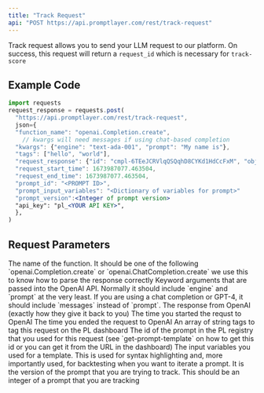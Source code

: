 ```yaml
---
title: "Track Request"
api: "POST https://api.promptlayer.com/rest/track-request"
---
```


Track request allows you to send your LLM request to our platform. On success, this request will return a `request_id` which is necessary for `track-score`

## Example Code
```jsx
import requests
request_response = requests.post(
  "https://api.promptlayer.com/rest/track-request",
  json={
  "function_name": "openai.Completion.create",
    // kwargs will need messages if using chat-based completion
  "kwargs": {"engine": "text-ada-001", "prompt": "My name is"},
  "tags": ["hello", "world"],
  "request_response": {"id": "cmpl-6TEeJCRVlqQSQqhD8CYKd1HdCcFxM", "object": "text_completion", "created": 1672425843, "model": "text-ada-001", "choices": [{"text": " advocacy\"\n\nMy name is advocacy.", "index": 0, "logprobs": None, "finish_reason": "stop"}]},
  "request_start_time": 1673987077.463504,
  "request_end_time": 1673987077.463504,
  "prompt_id": "<PROMPT ID>",
  "prompt_input_variables": "<Dictionary of variables for prompt>"
  "prompt_version":<Integer of prompt version>
  "api_key": "pl_<YOUR API KEY>",
  },
)
```

## Request Parameters
<ParamField body="function_name" type="string">
    The name of the function. It should be one of the following `openai.Completion.create` or `openai.ChatCompletion.create` we use this to know how to parse the response correctly
</ParamField>
<ParamField body="kwargs" type="object">
    Keyword arguments that are passed into the OpenAI API. Normally it should include `engine` and `prompt` at the very least. If you are using a chat completion or GPT-4, it should include `messages` instead of `prompt`.
</ParamField>
<ParamField body="request_response" type="object">
    The response from OpenAI (exactly how they give it back to you)
</ParamField>
<ParamField body="request_start_time" type="integer">
    The time you started the requst to OpenAI
</ParamField>
<ParamField body="request_end_time" type="integer">
    The time you ended the request to OpenAI
</ParamField>
<ParamField body="tags" type="array" optional="true">
    An array of string tags to tag this request on the PL dashboard
</ParamField>
<ParamField body="prompt_id" type="string" optional="true">
    The id of the prompt in the PL registry that you used for this request (see `get-prompt-template` on how to get this id or you can get it from the URL in the dashboard)
</ParamField>
<ParamField body="prompt_input_variables" type="object" optional="true">
    The input variables you used for a template. This is used for syntax highlighting and, more importantly used, for backtesting when you want to iterate a prompt.
</ParamField>
<ParamField body="prompt_version" type="integer" optional="true">
    It is the version of the prompt that you are trying to track. This should be an integer of a prompt that you are tracking
</ParamField>

